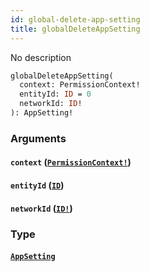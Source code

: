 ```yaml
---
id: global-delete-app-setting
title: globalDeleteAppSetting
---
```


No description

```graphql
globalDeleteAppSetting(
  context: PermissionContext!
  entityId: ID = 0
  networkId: ID!
): AppSetting!

```

### Arguments

#### `context` ([`PermissionContext!`](/docs/graphql/enums/permission-context))

#### `entityId` ([`ID`](/docs/graphql/scalars/id))

#### `networkId` ([`ID!`](/docs/graphql/scalars/id))

### Type

#### [`AppSetting`](/docs/graphql/objects/app-setting)
